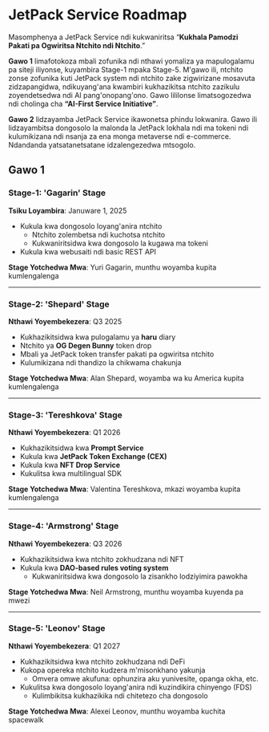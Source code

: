 # JetPack Service Roadmap

Masomphenya a JetPack Service ndi kukwaniritsa “**Kukhala Pamodzi Pakati pa Ogwiritsa Ntchito ndi Ntchito**.”

**Gawo 1** limafotokoza mbali zofunika ndi nthawi yomaliza ya mapulogalamu pa siteji iliyonse, kuyambira Stage-1 mpaka Stage-5. M'gawo ili, ntchito zonse zofunika kuti JetPack system ndi ntchito zake zigwirizane mosavuta zidzapangidwa, ndikuyang'ana kwambiri kukhazikitsa ntchito zazikulu zoyendetsedwa ndi AI pang'onopang'ono. Gawo lililonse limatsogozedwa ndi cholinga cha **“AI-First Service Initiative”**.

**Gawo 2** lidzayamba JetPack Service ikawonetsa phindu lokwanira. Gawo ili lidzayambitsa dongosolo la malonda la JetPack lokhala ndi ma tokeni ndi kulumikizana ndi nsanja za ena monga metaverse ndi e-commerce. Ndandanda yatsatanetsatane idzalengezedwa mtsogolo.


## Gawo 1

### **Stage-1: 'Gagarin' Stage**
**Tsiku Loyambira**: Januware 1, 2025

- Kukula kwa dongosolo loyang'anira ntchito
  - Ntchito zolembetsa ndi kuchotsa ntchito
  - Kukwaniritsidwa kwa dongosolo la kugawa ma tokeni
- Kukula kwa webusaiti ndi basic REST API

**Stage Yotchedwa Mwa**: Yuri Gagarin, munthu woyamba kupita kumlengalenga

---

### **Stage-2: 'Shepard' Stage**
**Nthawi Yoyembekezera**: Q3 2025

- Kukhazikitsidwa kwa pulogalamu ya **haru** diary
- Ntchito ya **OG Degen Bunny** token drop
- Mbali ya JetPack token transfer pakati pa ogwiritsa ntchito
- Kulumikizana ndi thandizo la chikwama chakunja

**Stage Yotchedwa Mwa**: Alan Shepard, woyamba wa ku America kupita kumlengalenga

---

### **Stage-3: 'Tereshkova' Stage**
**Nthawi Yoyembekezera**: Q1 2026

- Kukhazikitsidwa kwa **Prompt Service**
- Kukula kwa **JetPack Token Exchange (CEX)**
- Kukula kwa **NFT Drop Service**
- Kukulitsa kwa multilingual SDK

**Stage Yotchedwa Mwa**: Valentina Tereshkova, mkazi woyamba kupita kumlengalenga

---

### **Stage-4: 'Armstrong' Stage**
**Nthawi Yoyembekezera**: Q3 2026

- Kukhazikitsidwa kwa ntchito zokhudzana ndi NFT
- Kukula kwa **DAO-based rules voting system**
  - Kukwaniritsidwa kwa dongosolo la zisankho lodziyimira pawokha

**Stage Yotchedwa Mwa**: Neil Armstrong, munthu woyamba kuyenda pa mwezi

---

### **Stage-5: 'Leonov' Stage**
**Nthawi Yoyembekezera**: Q1 2027

- Kukhazikitsidwa kwa ntchito zokhudzana ndi DeFi
- Kukopa opereka ntchito kudzera m'misonkhano yakunja
  - Omvera omwe akufuna: ophunzira aku yunivesite, opanga okha, etc.
- Kukulitsa kwa dongosolo loyang'anira ndi kuzindikira chinyengo (FDS)
  - Kulimbikitsa kukhazikika ndi chitetezo cha dongosolo

**Stage Yotchedwa Mwa**: Alexei Leonov, munthu woyamba kuchita spacewalk